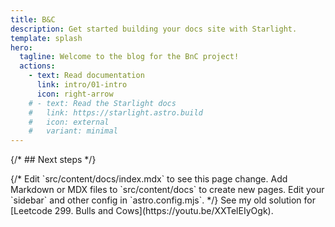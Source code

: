 ```yaml
---
title: B&C
description: Get started building your docs site with Starlight.
template: splash
hero:
  tagline: Welcome to the blog for the BnC project!
  actions:
    - text: Read documentation
      link: intro/01-intro
      icon: right-arrow
    # - text: Read the Starlight docs
    #   link: https://starlight.astro.build
    #   icon: external
    #   variant: minimal
---
```



{/* ## Next steps */}

<CardGrid stagger>
	{/* <Card title="Update content" icon="pencil">
		Edit `src/content/docs/index.mdx` to see this page change.
	</Card>
	<Card title="Add new content" icon="add-document">
		Add Markdown or MDX files to `src/content/docs` to create new pages.
	</Card>
	<Card title="Configure your site" icon="setting">
		Edit your `sidebar` and other config in `astro.config.mjs`.
	</Card> */}
	<Card title="Watch me solve" icon="pencil">
		See my old solution for [Leetcode 299. Bulls and Cows](https://youtu.be/XXTelEIyOgk).
	</Card>
</CardGrid>
